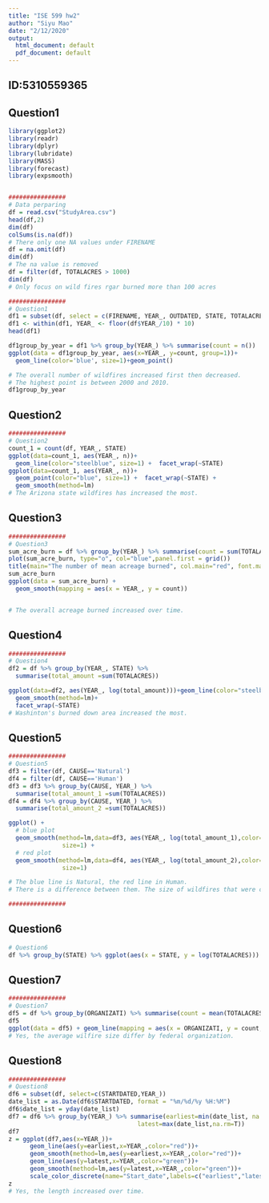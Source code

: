 ```yaml
---
title: "ISE 599 hw2"
author: "Siyu Mao"
date: "2/12/2020"
output:
  html_document: default
  pdf_document: default
---
```

## ID:5310559365
## Question1
```R


library(ggplot2)
library(readr)
library(dplyr)
library(lubridate)
library(MASS)
library(forecast)
library(expsmooth)


################
# Data perparing
df = read.csv("StudyArea.csv")
head(df,2)
dim(df)
colSums(is.na(df))
# There only one NA values under FIRENAME
df = na.omit(df)
dim(df)
# The na value is removed
df = filter(df, TOTALACRES > 1000)
dim(df)
# Only focus on wild fires rgar burned more than 100 acres

################
# Question1
df1 = subset(df, select = c(FIRENAME, YEAR_, OUTDATED, STATE, TOTALACRES))
df1 <- within(df1, YEAR_ <- floor(df$YEAR_/10) * 10)
head(df1)

df1group_by_year = df1 %>% group_by(YEAR_) %>% summarise(count = n())
ggplot(data = df1group_by_year, aes(x=YEAR_, y=count, group=1))+
  geom_line(color='blue', size=1)+geom_point()

# The overall number of wildfires increased first then decreased.
# The highest point is between 2000 and 2010.
df1group_by_year
```


## Question2
```R
################
# Question2
count_1 = count(df, YEAR_, STATE)
ggplot(data=count_1, aes(YEAR_, n))+
  geom_line(color="steelblue", size=1) +  facet_wrap(~STATE)
ggplot(data=count_1, aes(YEAR_, n))+
  geom_point(color="blue", size=1) +  facet_wrap(~STATE) + 
  geom_smooth(method=lm)
# The Arizona state wildfires has increased the most.
```


## Question3
```R
################
# Question3
sum_acre_burn = df %>% group_by(YEAR_) %>% summarise(count = sum(TOTALACRES))
plot(sum_acre_burn, type="o", col="blue",panel.first = grid())
title(main="The number of mean acreage burned", col.main="red", font.main=4)
sum_acre_burn
ggplot(data = sum_acre_burn) +
  geom_smooth(mapping = aes(x = YEAR_, y = count))


# The overall acreage burned increased over time.
```


## Question4
```R
################
# Question4
df2 = df %>% group_by(YEAR_, STATE) %>% 
  summarise(total_amount =sum(TOTALACRES))

ggplot(data=df2, aes(YEAR_, log(total_amount)))+geom_line(color="steelblue", size=1)+
  geom_smooth(method=lm)+
  facet_wrap(~STATE)
# Washinton's burned down area increased the most.
```


## Question5
```R
################
# Question5
df3 = filter(df, CAUSE=='Natural')
df4 = filter(df, CAUSE=='Human')
df3 = df3 %>% group_by(CAUSE, YEAR_) %>% 
  summarise(total_amount_1 =sum(TOTALACRES))
df4 = df4 %>% group_by(CAUSE, YEAR_) %>% 
  summarise(total_amount_2 =sum(TOTALACRES))

ggplot() +
  # blue plot
  geom_smooth(method=lm,data=df3, aes(YEAR_, log(total_amount_1),color="human"),
               size=1) +
  # red plot
  geom_smooth(method=lm,data=df4, aes(YEAR_, log(total_amount_2),color="natural"), 
               size=1)

# The blue line is Natural, the red line in Human.
# There is a difference between them. The size of wildfires that were caused natural is bigger.

################
```


## Question6
```R
# Question6
df %>% group_by(STATE) %>% ggplot(aes(x = STATE, y = log(TOTALACRES))) + geom_violin() + geom_boxplot(width=0.1)
```


## Question7
```R
################
# Question7
df5 = df %>% group_by(ORGANIZATI) %>% summarise(count = mean(TOTALACRES)) 
df5
ggplot(data = df5) + geom_line(mapping = aes(x = ORGANIZATI, y = count, group=1))
# Yes, the average wilfire size differ by federal organization.
```


## Question8
```R
################
# Question8
df6 = subset(df, select=c(STARTDATED,YEAR_))
date_list = as.Date(df6$STARTDATED, format = "%m/%d/%y %H:%M")
df6$date_list = yday(date_list)
df7 = df6 %>% group_by(YEAR_) %>% summarise(earliest=min(date_list, na.rm=T),
                                    latest=max(date_list,na.rm=T))
df7
z = ggplot(df7,aes(x=YEAR_))+
      geom_line(aes(y=earliest,x=YEAR_,color="red"))+
      geom_smooth(method=lm,aes(y=earliest,x=YEAR_,color="red"))+
      geom_line(aes(y=latest,x=YEAR_,color="green"))+
      geom_smooth(method=lm,aes(y=latest,x=YEAR_,color="green"))+
      scale_color_discrete(name="Start_date",labels=c("earliest","latest"))
z
# Yes, the length increased over time.



```



